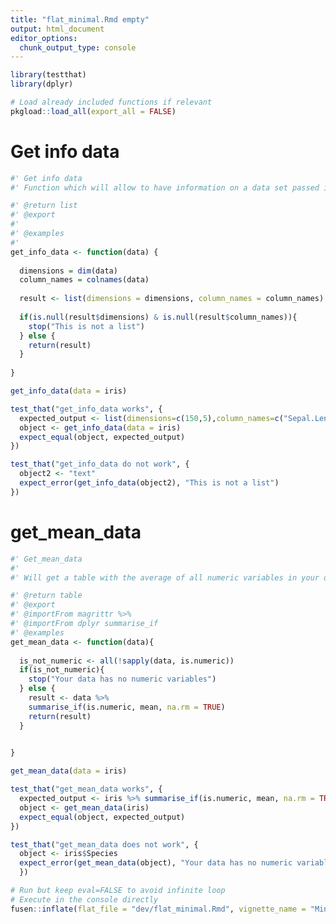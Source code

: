 ```yaml
---
title: "flat_minimal.Rmd empty"
output: html_document
editor_options: 
  chunk_output_type: console
---
```


```r
library(testthat)
library(dplyr)
```

<!--
 You need to run the 'description' chunk in the '0-dev_history.Rmd' file before continuing your code there.
-->

```r
# Load already included functions if relevant
pkgload::load_all(export_all = FALSE)
```

# Get info data

```r
#' Get info data
#' Function which will allow to have information on a data set passed in parameter: dimensions and name of columns in a list 

#' @return list
#' @export
#'
#' @examples
#' 
get_info_data <- function(data) {
  
  dimensions = dim(data)
  column_names = colnames(data)
  
  result <- list(dimensions = dimensions, column_names = column_names)
  
  if(is.null(result$dimensions) & is.null(result$column_names)){
    stop("This is not a list")
  } else {
    return(result)
  }
    
}
```

```r
get_info_data(data = iris)
```

```r
test_that("get_info_data works", {
  expected_output <- list(dimensions=c(150,5),column_names=c("Sepal.Length","Sepal.Width","Petal.Length","Petal.Width","Species"))
  object <- get_info_data(data = iris)
  expect_equal(object, expected_output)
})

test_that("get_info_data do not work", {
  object2 <- "text"
  expect_error(get_info_data(object2), "This is not a list")
})
```

# get_mean_data

```r
#' Get_mean_data
#' 
#' Will get a table with the average of all numeric variables in your dataset as parameter.

#' @return table
#' @export 
#' @importFrom magrittr %>% 
#' @importFrom dplyr summarise_if
#' @examples
get_mean_data <- function(data){
  
  is_not_numeric <- all(!sapply(data, is.numeric))
  if(is_not_numeric){
    stop("Your data has no numeric variables")
  } else {
    result <- data %>%
    summarise_if(is.numeric, mean, na.rm = TRUE)
    return(result)
  }
  

}
```
  
```r
get_mean_data(data = iris)
```
  
```r
test_that("get_mean_data works", {
  expected_output <- iris %>% summarise_if(is.numeric, mean, na.rm = TRUE)
  object <- get_mean_data(iris)
  expect_equal(object, expected_output) 
})

test_that("get_mean_data does not work", {
  object <- iris$Species
  expect_error(get_mean_data(object), "Your data has no numeric variables")
  })
```


```r
# Run but keep eval=FALSE to avoid infinite loop
# Execute in the console directly
fusen::inflate(flat_file = "dev/flat_minimal.Rmd", vignette_name = "Minimal")
```
